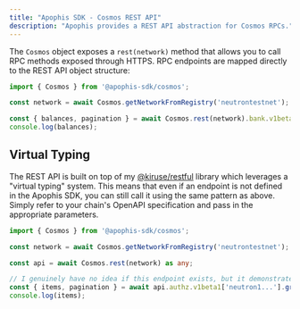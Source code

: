 ```yaml
---
title: "Apophis SDK - Cosmos REST API"
description: "Apophis provides a REST API abstraction for Cosmos RPCs."
---
```


The `Cosmos` object exposes a `rest(network)` method that allows you to call RPC methods exposed
through HTTPS. RPC endpoints are mapped directly to the REST API object structure:

```ts
import { Cosmos } from '@apophis-sdk/cosmos';

const network = await Cosmos.getNetworkFromRegistry('neutrontestnet');

const { balances, pagination } = await Cosmos.rest(network).bank.v1beta1.balances['neutron1...']('GET');
console.log(balances);
```

## Virtual Typing
The REST API is built on top of my [@kiruse/restful](https://github.com/kiruse/restful.ts) library
which leverages a "virtual typing" system. This means that even if an endpoint is not defined in
the Apophis SDK, you can still call it using the same pattern as above. Simply refer to your chain's
OpenAPI specification and pass in the appropriate parameters.

```ts
import { Cosmos } from '@apophis-sdk/cosmos';

const network = await Cosmos.getNetworkFromRegistry('neutrontestnet');

const api = await Cosmos.rest(network) as any;

// I genuinely have no idea if this endpoint exists, but it demonstrates the point
const { items, pagination } = await api.authz.v1beta1['neutron1...'].grants('GET');
console.log(items);
```